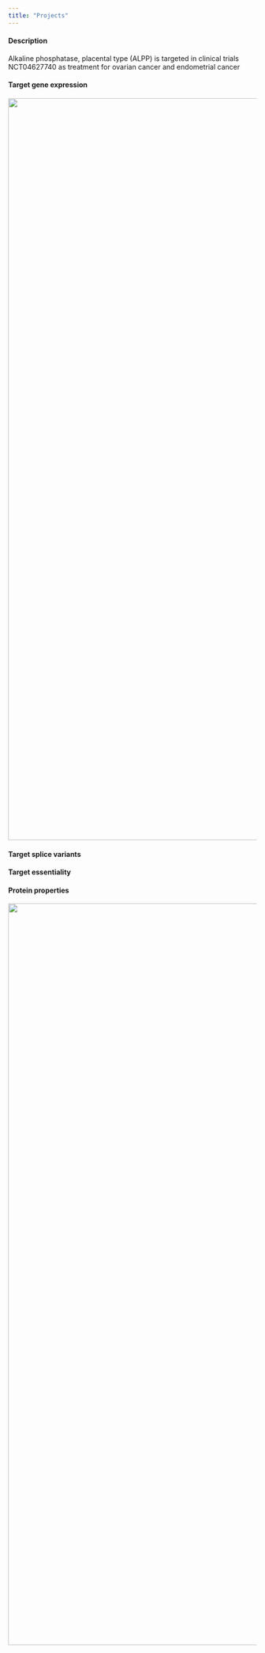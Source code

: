 ```yaml
---
title: "Projects"
---
```


#### Description
Alkaline phosphatase, placental type (ALPP) is targeted in clinical trials NCT04627740 as treatment for ovarian cancer and endometrial cancer

#### Target gene expression
![](cartcontent/images/ALPP_expression.png){width=1500px}

#### Target splice variants

#### Target essentiality

#### Protein properties
![](cartcontent/images/ALPP_plot.png){width=1500px}